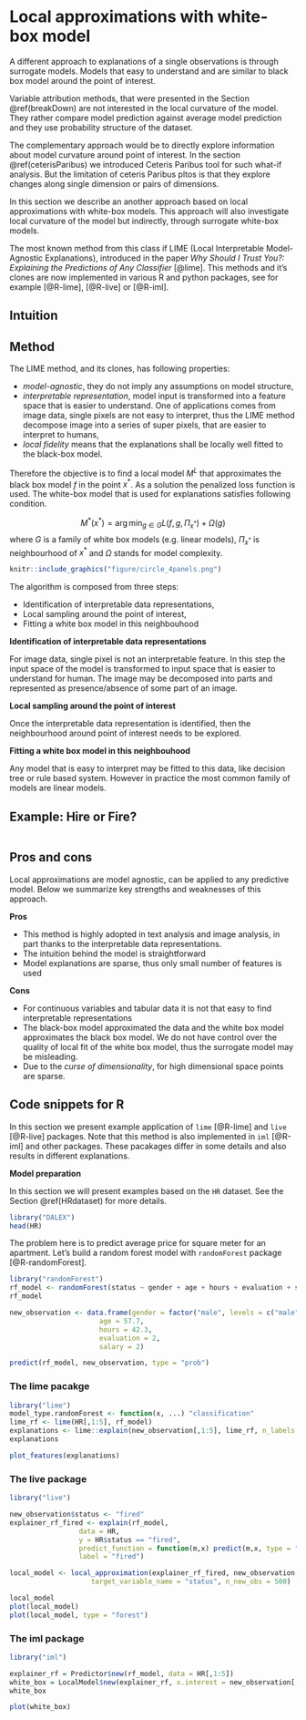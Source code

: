 # Local approximations with white-box model {#LIME}

A different approach to explanations of a single observations is through surrogate models. Models that easy to understand and are similar to black box model around the point of interest.

Variable attribution methods, that were presented in the Section \@ref(breakDown) are not interested in the local curvature of the model. They rather compare model prediction against average model prediction and they use probability structure of the dataset.


The complementary approach would be to directly explore information about model curvature around point of interest.
In the section \@ref(ceterisParibus) we introduced Ceteris Paribus tool for such what-if analysis. But the limitation of ceteris Paribus pltos is that they explore changes along single dimension or pairs of dimensions.

In this section we describe an another approach based on local approximations with white-box models. This approach will also investigate local curvature of the model but indirectly, through surrogate white-box models.


The most known method from this class if LIME (Local Interpretable Model-Agnostic Explanations), introduced in the paper *Why Should I Trust You?: Explaining the Predictions of Any Classifier* [@lime]. This methods and it's clones are now implemented in various R and python packages, see for example [@R-lime], [@R-live] or [@R-iml].


## Intuition

## Method

The LIME method, and its clones, has following properties: 

- *model-agnostic*, they do not imply any assumptions on model structure, 
- *interpretable representation*, model input is transformed into a feature space that is easier to understand. One of applications comes from image data, single pixels are not easy to interpret, thus the LIME method decompose image into a series of super pixels, that are easier to interpret to humans,
- *local fidelity* means that the explanations shall be locally well fitted to the black-box model.

Therefore the objective is to find a local model $M^L$ that approximates the black box model $f$ in the point $x^*$.
As a solution the penalized loss function is used. The white-box model that is used for explanations satisfies following condition.

$$
M^*(x^*) = \arg \min_{g \in G} L(f, g, \Pi_{x^*}) + \Omega (g) 
$$
where $G$ is a family of white box models (e.g. linear models), $\Pi_{x^*}$ is neighbourhood of $x^*$ and $\Omega$ stands for model complexity.

```r
knitr::include_graphics("figure/circle_4panels.png")
```



The algorithm is composed from three steps:

* Identification of interpretable data representations,
* Local sampling around the point of interest,
* Fitting a white box model in this neighbouhood

**Identification of interpretable data representations**

For image data, single pixel is not an interpretable feature. In this step the input space of the model is transformed to input space that is easier to understand for human. The image may be decomposed into parts and represented as presence/absence of some part of an image. 

**Local sampling around the point of interest**

Once the interpretable data representation is identified, then the neighbourhood around point of interest needs to be explored. 

**Fitting a white box model in this neighbouhood**

Any model that is easy to interpret may be fitted to this data, like decision tree or rule based system. However in practice the most common family of models are linear models.



## Example: Hire or Fire?


```r

```


## Pros and cons

Local approximations are model agnostic, can be applied to any predictive model. Below we summarize key strengths and weaknesses of this approach.

**Pros**

* This method is highly adopted in text analysis and image analysis, in part thanks to the interpretable data representations. 
* The intuition behind the model is straightforward
* Model explanations are sparse, thus only small number of features is used

**Cons**

* For continuous variables and tabular data it is not that easy to find interpretable representations
* The black-box model approximated the data and the white box model approximates the black box model. We do not have control over the quality of local fit of the white box model, thus the surrogate model may be misleading.
* Due to the *curse of dimensionality*, for high dimensional space points are sparse.



## Code snippets for R

In this section we present example application of `lime` [@R-lime] and `live` [@R-live] packages. Note that this method is also implemented in `iml` [@R-iml] and other packages. These pacakages differ in some details and also results in different explanations.

**Model preparation**

In this section we will present examples based on the `HR` dataset. See the Section \@ref(HRdataset) for more details.

```r
library("DALEX")
head(HR)
```

The problem here is to predict average price for square meter for an apartment. Let's build a random forest model with `randomForest` package  [@R-randomForest].

```r
library("randomForest")
rf_model <- randomForest(status ~ gender + age + hours + evaluation + salary, data = HR)
rf_model
```

```r
new_observation <- data.frame(gender = factor("male", levels = c("male", "female")),
                      age = 57.7,
                      hours = 42.3,
                      evaluation = 2,
                      salary = 2)

predict(rf_model, new_observation, type = "prob")
```

### **The lime pacakge**

```r
library("lime")
model_type.randomForest <- function(x, ...) "classification"
lime_rf <- lime(HR[,1:5], rf_model)
explanations <- lime::explain(new_observation[,1:5], lime_rf, n_labels = 3, n_features = 3)
explanations

plot_features(explanations)

```

### **The live package**

```r
library("live")

new_observation$status <- "fired"
explainer_rf_fired <- explain(rf_model,
                 data = HR,
                 y = HR$status == "fired",
                 predict_function = function(m,x) predict(m,x, type = "prob")[,1],
                 label = "fired")

local_model <- local_approximation(explainer_rf_fired, new_observation, 
                    target_variable_name = "status", n_new_obs = 500)

local_model
plot(local_model)
plot(local_model, type = "forest")
```


### **The iml package**

```r
library("iml")

explainer_rf = Predictor$new(rf_model, data = HR[,1:5])
white_box = LocalModel$new(explainer_rf, x.interest = new_observation[,1:5], k = 5)
white_box

plot(white_box)

```







